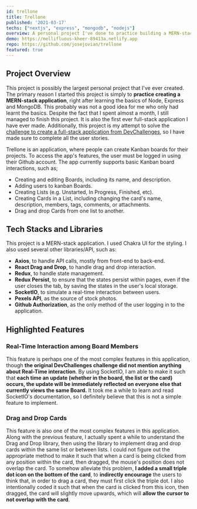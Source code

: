 ```yaml
---
id: trellone
title: Trellone
published: '2021-03-17'
techs: ["nextjs", "express", "mongodb", "nodejs"]
overview: A personal project I've done to practice building a MERN-stack application.
demo: https://mellifluous-kheer-89413a.netlify.app
repo: https://github.com/josejovian/trellone
featured: true
---
```


## Project Overview

This project is possibly the largest personal project that I've ever created. The primary reason I started this project is simply to **practice creating a MERN-stack application**, right after learning the basics of Node, Express and MongoDB. This probably was not a good idea for me who only had learnt the basics. Despite the fact that I spent almost a month, I still managed to finish this project. It is also the first ever full-stack application I have ever made. Additionally, this project is my attempt to solve the [challenge to create a full-stack application from DevChallenges](https://devchallenges.io/challenges/wP0LbGgEeKhpFHUpPpDh), so I have made sure to complete all the user stories.

Trellone is an application, where people can create Kanban boards for their projects. To access the app's features, the user must be logged in using their Github account. The app currently supports basic Kanban board interactions, such as;
- Creating and editing Boards, including its name, and description.
- Adding users to kanban Boards.
- Creating Lists (e.g. Unstarted, In Progress, Finished, etc).
- Creating Cards in a List, including changing the card's name, description, members, tags, comments, or attachments.
- Drag and drop Cards from one list to another.

## Tech Stacks and Libraries

This project is a MERN-stack application. I used Chakra UI for the styling. I also used several other libraries/API, such as:

- **Axios**, to handle API calls, mostly from front-end to back-end.
- **React Drag and Drop**, to handle drag and drop interaction.
- **Redux**, to handle state management.
- **Redux Persist**, to ensure that the states persist within pages, even if the user closes the tab, by saving the states in the user's local storage.
- **SocketIO**, to simulate a real-time interaction between users.
- **Pexels API**, as the source of stock photos.
- **Github Authorization**, as the only method of the user logging in to the application.

## Highlighted Features

### Real-Time Interaction among Board Members

This feature is perhaps one of the most complex features in this application, though **the original DevChallenges challenge did not mention anything about Real-Time interaction**. By using SocketIO, I am able to make it such that **each time an update (whether in the board, the list or the card) occurs, the update will be immediately reflected on everyone else that currently views the same Board.** It took me a while to learn and read SocketIO's documentation, so I definitely believe that this is not a simple feature to implement.

### Drag and Drop Cards

This feature is also one of the most complex features in this application. Along with the previous feature, I actually spent a while to understand the Drag and Drop library, then using the library to implement drag and drop cards within the same list or between lists. I could not figure out the appropriate method to make it such that when a card is being clicked from any position within the card, then dragged, the mouse's position does not overlap the card. To somehow alleviate this problem, **I added a small triple dot icon on the bottom of the card**, to **indirectly encourage** the users to think that, in order to drag a card, they must first click the triple dot. I also intentionally coded it such that when the card is clicked from this icon, then dragged, the card will slightly move upwards, which will **allow the cursor to not overlap with the card**.